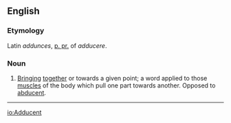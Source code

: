 ==English==

===Etymology===
Latin ''addunces'', [[p. pr.]] of ''adducere''.

===Noun===
#[[Bring]]ing [[together]] or towards a given point; a word applied to those [[muscle]]s of the body which pull one part towards another. Opposed to [[abducent]].


----
{{webster}}

[[io:Adducent]]